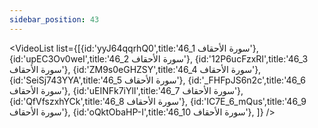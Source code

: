 ```yaml
---
sidebar_position: 43
---
```


<VideoList list={[{id:'yyJ64qqrhQ0',title:'46_1 سورة الأحقاف'},
{id:'upEC3Ov0weI',title:'46_2 سورة الأحقاف'},
{id:'12P6ucFzxRI',title:'46_3 سورة الأحقاف'},
{id:'ZM9s0eGHZSY',title:'46_4 سورة الأحقاف'},
{id:'SeiSj743YYA',title:'46_5 سورة الأحقاف'},
{id:'_FHFpJS6n2c',title:'46_6 سورة الأحقاف'},
{id:'uEINFk7iYlI',title:'46_7 سورة الأحقاف'},
{id:'QfVfszxhYCk',title:'46_8 سورة الأحقاف'},
{id:'IC7E_6_mQus',title:'46_9 سورة الأحقاف'},
{id:'oQktObaHP-I',title:'46_10 سورة الأحقاف'},
]}
/>
